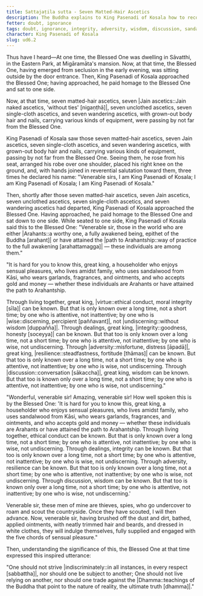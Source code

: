 ```yaml
---
title: Sattajaṭila sutta - Seven Matted-Hair Ascetics
description: The Buddha explains to King Pasenadi of Kosala how to recognize the character of another person.
fetter: doubt, ignorance
tags: doubt, ignorance, integrity, adversity, wisdom, discussion, sandalwood, garlands, fragrances, ointments, gold, money, ethical conduct, dealings, adversity, misfortune discussion, wisdom, ud, ud6
character: King Pasenadi of Kosala
slug: ud6.2
---
```


Thus have I heard—At one time, the Blessed One was dwelling in Sāvatthi, in the Eastern Park, at Migāramāta's mansion. Now, at that time, the Blessed One, having emerged from seclusion in the early evening, was sitting outside by the door entrance. Then, King Pasenadi of Kosala approached the Blessed One; having approached, he paid homage to the Blessed One and sat to one side.

Now, at that time, seven matted-hair ascetics, seven |Jain ascetics::Jain naked ascetics, 'without ties' [nigaṇṭhā]|, seven unclothed ascetics, seven single-cloth ascetics, and seven wandering ascetics, with grown-out body hair and nails, carrying various kinds of equipment, were passing by not far from the Blessed One.

King Pasenadi of Kosala saw those seven matted-hair ascetics, seven Jain ascetics, seven single-cloth ascetics, and seven wandering ascetics, with grown-out body hair and nails, carrying various kinds of equipment, passing by not far from the Blessed One. Seeing them, he rose from his seat, arranged his robe over one shoulder, placed his right knee on the ground, and, with hands joined in reverential salutation toward them, three times he declared his name: "Venerable sirs, I am King Pasenadi of Kosala; I am King Pasenadi of Kosala; I am King Pasenadi of Kosala."

Then, shortly after those seven matted-hair ascetics, seven Jain ascetics, seven unclothed ascetics, seven single-cloth ascetics, and seven wandering ascetics had departed, King Pasenadi of Kosala approached the Blessed One. Having approached, he paid homage to the Blessed One and sat down to one side. While seated to one side, King Pasenadi of Kosala said this to the Blessed One: "Venerable sir, those in the world who are either |Arahants::a worthy one, a fully awakened being, epithet of the Buddha [arahant]| or have attained the |path to Arahantship::way of practice to the full awakening [arahattamagga]| — these individuals are among them."

"It is hard for you to know this, great king, a householder who enjoys sensual pleasures, who lives amidst family, who uses sandalwood from Kāsi, who wears garlands, fragrances, and ointments, and who accepts gold and money — whether these individuals are Arahants or have attained the path to Arahantship.

Through living together, great king, |virtue::ethical conduct, moral integrity [sīla]| can be known. But that is only known over a long time, not a short time; by one who is attentive, not inattentive; by one who is |wise::discerning, percipient [paññavant]|, not |undiscerning::without wisdom [duppañña]|. Through dealings, great king, |integrity::goodness, honesty [soceyya]| can be known. But that too is only known over a long time, not a short time; by one who is attentive, not inattentive; by one who is wise, not undiscerning. Through |adversity::misfortune, distress [āpadā]|, great king, |resilience::steadfastness, fortitude [thāmas]| can be known. But that too is only known over a long time, not a short time; by one who is attentive, not inattentive; by one who is wise, not undiscerning. Through |discussion::conversation [sākaccha]|, great king, wisdom can be known. But that too is known only over a long time, not a short time; by one who is attentive, not inattentive; by one who is wise, not undiscerning."

"Wonderful, venerable sir! Amazing, venerable sir! How well spoken this is by the Blessed One: 'It is hard for you to know this, great king, a householder who enjoys sensual pleasures, who lives amidst family, who uses sandalwood from Kāsi, who wears garlands, fragrances, and ointments, and who accepts gold and money — whether these individuals are Arahants or have attained the path to Arahantship. Through living together, ethical conduct can be known. But that is only known over a long time, not a short time; by one who is attentive, not inattentive; by one who is wise, not undiscerning. Through dealings, integrity can be known. But that too is only known over a long time, not a short time; by one who is attentive, not inattentive; by one who is wise, not undiscerning. Through adversity, resilience can be known. But that too is only known over a long time, not a short time; by one who is attentive, not inattentive; by one who is wise, not undiscerning. Through discussion, wisdom can be known. But that too is known only over a long time, not a short time; by one who is attentive, not inattentive; by one who is wise, not undiscerning.'

Venerable sir, these men of mine are thieves, spies, who go undercover to roam and scout the countryside. Once they have scouted, I will then advance. Now, venerable sir, having brushed off the dust and dirt, bathed, applied ointments, with neatly trimmed hair and beards, and dressed in white clothes, they will indulge themselves, fully supplied and engaged with the five chords of sensual pleasure."

Then, understanding the significance of this, the Blessed One at that time expressed this inspired utterance:

"One should not strive |indiscriminately::in all instances, in every respect [sabbattha]|,
nor should one be subject to another;
One should not live relying on another,
nor should one trade against the |Dhamma::teachings of the Buddha that point to the nature of reality, the ultimate truth [dhamma]|."